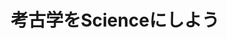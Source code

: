 ﻿---
title: "考古学をScienceにしよう"
category: "環境・社会理工学院"
vol: "24"
interviewee: "亀井 宏行 "
url: ""
tags: []
pdf: "24-6.pdf"
facephoto: ""
career: ""
preface: "亀井では発掘せずに地面の中が分かるような遺跡の探査方法の研究が進められている。その探査方法が実際に用いられた例として、静岡県の石ノ形古墳の話を伺った。"
---

